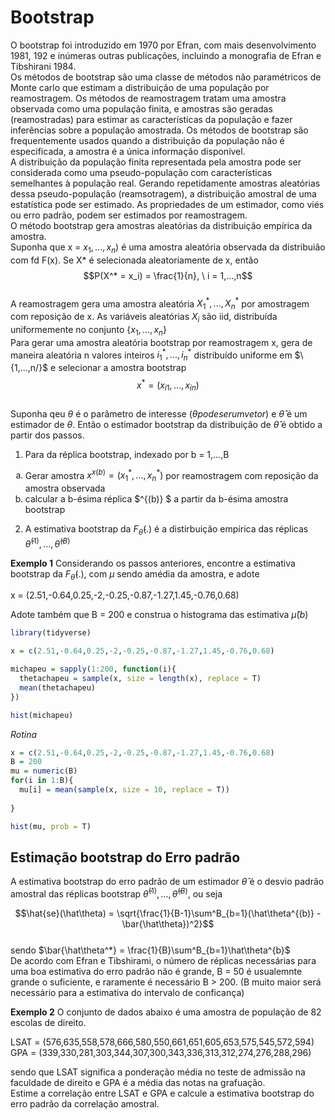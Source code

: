 # Bootstrap

O bootstrap foi introduzido em 1970 por Efran, com mais desenvolvimento 1981, 192 e inúmeras outras publicações, incluindo a monografia de Efran e Tibshirani 1984.  
Os métodos de bootstrap são uma classe de métodos não paramétricos de Monte carlo que estimam a distribuição de uma população por reamostragem. Os métodos de reamostragem tratam uma amostra observada como uma população finita, e amostras são geradas (reamostradas) para estimar as características da população e fazer inferências sobre a população amostrada. Os métodos de bootstrap são frequentemente usados quando a distribuição da população não é especificada, a amostra é a única informação disponível.  
A distribuição da população finita representada pela amostra pode ser considerada como uma pseudo-população com características semelhantes à população real. Gerando repetidamente amostras aleatórias dessa pseudo-população (reamsotragem), a distribuição amostral de uma estatística pode ser estimado. As propriedades de um estimador, como viés ou erro padrão, podem ser estimados por reamostragem.  
O método bootstrap gera amostras aleatórias da distribuição empírica da amostra.  
Suponha que x = $x_1,...,x_n)$ é uma amostra aleatória observada da distribuião com fd F(x). Se X* é selecionada aleatoriamente de x, então  
$$P(X^* = x_i) = \frac{1}{n}, \ i = 1,...,n$$  
A reamostragem gera uma amostra aleatória $X^*_1, ..., X^*_n$ por amostragem com reposição de x. As variáveis aleatórias $X_i$ são iid, distribuída uniformemente no conjunto $\{x_1,...,x_n\}$  
Para gerar uma amostra aleatória bootstrap por reamostragem x, gera de maneira aleatória n valores inteiros $i^*_1, ..., i^*_n$ distribuído uniforme em $\{1,...,n/}$ e selecionar a amostra bootstrap  
$$x^* = (x_{i1},...,x_{in})$$  
Suponha qeu $\theta$ é  o parãmetro de interesse ($\theta pode ser um vetor$) e $\hat\theta$ é um estimador de $\theta$. Então o estimador bootstrap da distribuição de $\hat\theta$ é obtido a partir dos passos.  

1. Para da réplica bootstrap, indexado por b = 1,...,B  
  a. Gerar amostra $x^{x(b)} = (x^*_1, ..., x^*_n)$ por reamostragem com reposição da amostra observada
  b. calcular a b-ésima réplica $\hat\theta ^{(b)} $ a partir da b-ésima amostra bootstrap  
2. A estimativa bootstrap da $F_{\hat\theta}(.)$ é a distirbuição empírica das réplicas $\hat\theta^{(1)}, ..., \hat\theta^{(B)}$  

**Exemplo 1** Considerando os passos anteriores, encontre a estimativa bootstrap da $F_{\hat\theta}(.)$, com $\mu$ sendo amédia da amostra, e adote  

x = (2.51,-0.64,0.25,-2,-0.25,-0.87,-1.27,1.45,-0.76,0.68)  

Adote também que B = 200 e construa o histograma das estimativa $\hat\mu{(b)}$  

```r
library(tidyverse)

x = c(2.51,-0.64,0.25,-2,-0.25,-0.87,-1.27,1.45,-0.76,0.68)  

michapeu = sapply(1:200, function(i){
  thetachapeu = sample(x, size = length(x), replace = T) 
  mean(thetachapeu)
})

hist(michapeu)

```

_Rotina_

```r
x = c(2.51,-0.64,0.25,-2,-0.25,-0.87,-1.27,1.45,-0.76,0.68)  
B = 200
mu = numeric(B)
for(i in 1:B){
  mu[i] = mean(sample(x, size = 10, replace = T))
  
}

hist(mu, prob = T)
```

## Estimação bootstrap do Erro padrão

A estimativa bootstrap do erro padrão de um estimador $\hat\theta$ é o desvio padrão amostral das réplicas bootstrap $\hat\theta^{(1)},..., \hat\theta^{(B)}$, ou seja  

$$\hat{se}(\hat\theta) = \sqrt{\frac{1}{B-1}\sum^B_{b=1}(\hat\theta^{(b)} - \bar{\hat\theta})^2}$$   
sendo $\bar{\hat\theta^*} = \frac{1}{B}\sum^B_{b=1}\hat\theta^{b}$  
De acordo com Efran e Tibshirami, o número de réplicas necessárias para uma boa estimativa do erro padrão não é grande, B = 50 é usualemnte grande o suficiente, e raramente é necessário B > 200. (B muito maior será necessário para a estimativa do intervalo de conficança)  

**Exemplo 2** O conjunto de dados abaixo é uma amostra de população de 82 escolas de direito.  

LSAT = (576,635,558,578,666,580,550,661,651,605,653,575,545,572,594)  
GPA = (339,330,281,303,344,307,300,343,336,313,312,274,276,288,296)

sendo que LSAT significa a ponderação média no teste de admissão na faculdade de direito e GPA é a média das notas na grafuação.  
Estime a correlação entre LSAT e GPA e calcule a estimativa bootstrap do erro padrão da correlação amostral.

